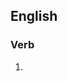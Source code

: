 ==English==

===Verb===
{{head|en|present participle}}

# {{present participle of|denizen|lang=en|nocat=1}}